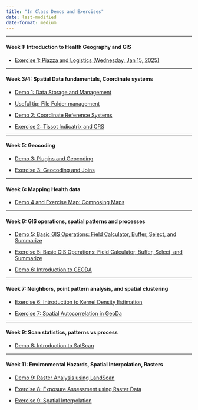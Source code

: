 ```yaml
---
title: "In Class Demos and Exercises"
date: last-modified
date-format: medium
---
```


------------------------------------------------------------------------

#### Week 1: Introduction to Health Geography and GIS

-   [Exercise 1: Piazza and Logistics (Wednesday, Jan 15, 2025)](./exercises/GEOG510_ex1_piazzaAndLogistics.docx)

------------------------------------------------------------------------

#### Week 3/4: Spatial Data fundamentals, Coordinate systems

-   [Demo 1: Data Storage and Management](./exercises/demo1_storageAndManagement.html){target="_blank"}

-   [Useful tip: File Folder management](./exercises/fileManagement_tips.html){target="_blank"}

-   [Demo 2: Coordinate Reference Systems](./exercises/demo2_CRS.html){target="_blank"}

-    [Exercise 2: Tissot Indicatrix and CRS](./exercises/GEOG_510_ex4_tissot.html){target="_blank"}


------------------------------------------------------------------------

#### Week 5: Geocoding

-   [Demo 3: Plugins and Geocoding](./exercises/GEOG510_demo3_PluginGeocode.qmd){target="_blank"}

-    [Exercise 3: Geocoding and Joins](./exercises/GEOG510_ex3_GeocodeJoins.qmd){target="_blank"}

------------------------------------------------------------------------

#### Week 6: Mapping Health data

-   [Demo 4 and Exercise Map: Composing Maps](./exercises/GEOG510_demo4ex4_MapComposer.qmd){target="_blank"}

------------------------------------------------------------------------

#### Week 6: GIS operations, spatial patterns and processes

- [Demo 5: Basic GIS Operations: Field Calculator, Buffer, Select, and Summarize](./exercises/GEOG510_demo5_BasicGISOperations1.qmd){target="_blank"}

-   [Exercise 5: Basic GIS Operations: Field Calculator, Buffer, Select, and Summarize](./exercises/GEOG510_ex5_basicVectorOperations.qmd){target="_blank"}

- [Demo 6: Introduction to GEODA](./exercises/GEOG510_demo6_GeoDa.qmd){target="_blank"}


------------------------------------------------------------------------

#### Week 7:  Neighbors, point pattern analysis, and spatial clustering

-   [Exercise 6: Introduction to Kernel Density Estimation](./exercises/GEOG510_ex6_kde.qmd){target="_blank"}

-   [Exercise 7: Spatial Autocorrelation in GeoDa](./exercises/GEOG510_ex7_GeoDaSpAuto.qmd){target="_blank"}

------------------------------------------------------------------------

#### Week 9:  Scan statistics, patterns vs process

-   [Demo 8: Introduction to SatScan](./exercises/GEOG510_demo8_SaTScan.qmd){target="_blank"}

------------------------------------------------------------------------

#### Week 11:  Environmental Hazards, Spatial Interpolation, Rasters

-   [Demo 9: Raster Analysis using LandScan](./exercises/GEOG510_demo9_LandscanRaster.qmd){target="_blank"}

-   [Exercise 8: Exposure Assessment using Raster Data](./exercises/GEOG510_ex8_exposureAssessment.qmd){target="_blank"}

-   [Exercise 9: Spatial Interpolation](./exercises/GEOG510_ex9_Interpolation.qmd){target="_blank"}
